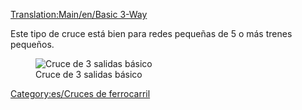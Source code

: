 [[Translation:Main/en/Basic 3-Way]]{{es/Menú de Cruces}}

Este tipo de cruce está bien para redes pequeñas de 5 o más trenes pequeños.

[[File:en/3way basic3.png|none|frame|Cruce de 3 salidas básico]]

{{Template:Criterios sobre cruces/Es|Barato|0|0|0|2|0|0|1|1|0|0|0||Accidentes si los trenes se paran en el cruce.|
*Sólo puede circular un tren en cada momento. (excepto si usa [[Main/en/Señales/Es#Señales de ruta|señales de ruta]])
*Puede causar embotellamientos de tráfico. 
}}

[[Category:es/Cruces de ferrocarril]]